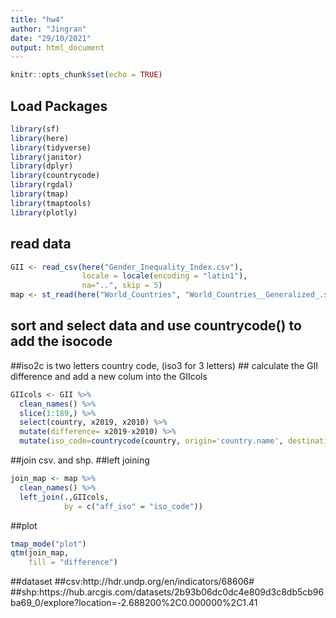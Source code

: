 ```yaml
---
title: "hw4"
author: "Jingran"
date: "29/10/2021"
output: html_document
---
```


```r
knitr::opts_chunk$set(echo = TRUE)
```

## Load Packages
```r
library(sf)
library(here)
library(tidyverse)
library(janitor)
library(dplyr)
library(countrycode)
library(rgdal)
library(tmap)
library(tmaptools)
library(plotly)
```

## read data
```r
GII <- read_csv(here("Gender_Inequality_Index.csv"),
                locale = locale(encoding = "latin1"),
                na="..", skip = 5)
map <- st_read(here("World_Countries", "World_Countries__Generalized_.shp"))
```

## sort and select data and use countrycode() to add the isocode
##iso2c is two letters country code, (iso3 for 3 letters)
## calculate the GII difference and add a new colum into the GIIcols
```r
GIIcols <- GII %>% 
  clean_names() %>% 
  slice(1:189,) %>%
  select(country, x2019, x2010) %>% 
  mutate(difference= x2019-x2010) %>% 
  mutate(iso_code=countrycode(country, origin='country.name', destination = 'iso2c'))
```

##join csv. and shp.
##left joining
```r
join_map <- map %>% 
  clean_names() %>% 
  left_join(.,GIIcols,
            by = c("aff_iso" = "iso_code"))
```

##plot
```r
tmap_mode("plot")
qtm(join_map, 
    fill = "difference")
```

##dataset
##csv:http://hdr.undp.org/en/indicators/68606#
##shp:https://hub.arcgis.com/datasets/2b93b06dc0dc4e809d3c8db5cb96ba69_0/explore?location=-2.688200%2C0.000000%2C1.41






















